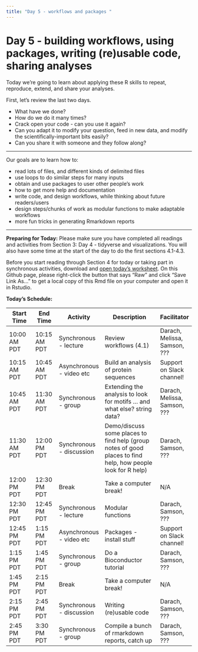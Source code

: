```yaml
---
title: "Day 5 - workflows and packages "
---
```


# Day 5 - building workflows, using packages, writing (re)usable code, sharing analyses

Today we're going to learn about applying these R 
skills to 
repeat, reproduce, extend, and share your analyses.

First, let's review the last two days.

<!-- exercise -->

- What have we done?
- How do we do it many times?
- Crack open your code - can you use it again?
- Can you adapt it to modify your question, 
  feed in new data, and modify the
  scientifically-important bits easily?
- Can you share it with someone and they follow
  along?

---

Our goals are to learn how to:

- read lots of files, and different kinds of delimited files
- use loops to do similar steps for many inputs
- obtain and use packages to user other people's work
- how to get more help and documentation
- write code, and design workflows, while thinking about future readers/users
- design steps/chunks of work as modular functions to make adaptable workflows
- more fun tricks in generating Rmarkdown reports

---

**Preparing for Today:**
Please make sure you have completed all readings and activities from 
Section 3: Day 4 - tidyverse and visualizations. You will also have some time 
at the start of the day to do the first sections 4.1-4.3.

Before you start reading through Section 4 for today or taking part in synchronous activities, download and [open today's worksheet](https://github.com/darachm/dll-r/blob/main/worksheets/dll-r_Day5_Lab.Rmd). On this Github page, please right-click the button that says "Raw" and click "Save Link As..." to get a local copy of this Rmd file on your computer and open it in Rstudio.

**Today's Schedule:**

|   Start Time  |   End Time   |   Activity    |          Description          |   Facilitator   |
| ------------- | -----------  | ------------- | ----------------------------- | --------------- |
| 10:00 AM PDT  | 10:15 AM PDT | Synchronous - lecture  | Review workflows (4.1)        | Darach, Melissa, Samson, ???    |
| 10:15 AM PDT  | 10:45 AM PDT | Asynchronous - video etc | Build an analysis of protein sequences | Support on Slack channel! |
| 10:45 AM PDT  | 11:30 AM PDT | Synchronous - group  | Extending the analysis to look for motifs ... and what else? string data?  | Darach, Melissa, Samson, ???    |
| 11:30 AM PDT  | 12:00 PM PDT | Synchronous - discussion  | Demo/discuss some places to find help (group notes of good places to find help, how people look for R help) | Darach, Samson, ???    |
| 12:00 PM PDT  | 12:30 PM PDT | Break  | Take a computer break!        |       N/A       |
| 12:30 PM PDT  | 12:45 PM PDT | Synchronous - lecture  | Modular functions | Darach, Samson, ???    |
| 12:45 PM PDT  | 1:15 PM PDT | Asynchronous - video etc  | Packages - install stuff | Support on Slack channel! |
| 1:15 PM PDT  | 1:45 PM PDT | Synchronous - group  | Do a Bioconductor tutorial | Darach, Samson, ???    |
| 1:45 PM PDT   | 2:15 PM PDT | Break   |  Take a computer break!       |       N/A       |
| 2:15 PM PDT   | 2:45 PM PDT | Synchronous - discussion  | Writing (re)usable code | Darach, Samson, ???    |
| 2:45 PM PDT   | 3:30 PM PDT | Synchronous - group  | Compile a bunch of rmarkdown reports, catch up | Darach, Samson, ???    |


